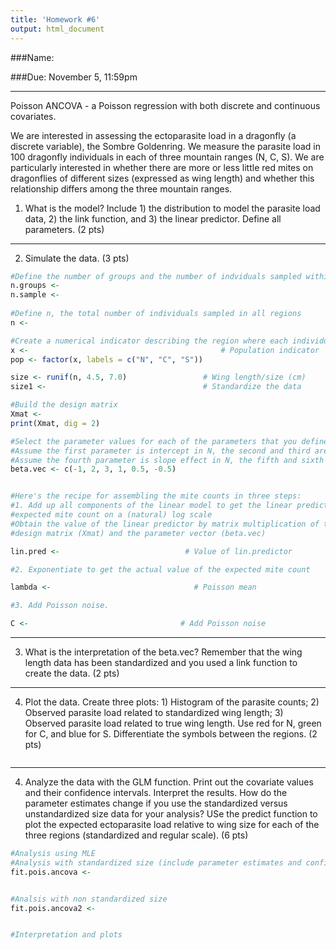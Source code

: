 ```yaml
---
title: 'Homework #6'
output: html_document
---
```


###Name: 

###Due: November 5, 11:59pm

---

Poisson ANCOVA - a Poisson regression with both discrete and continuous covariates. 

We are interested in assessing the ectoparasite load in a dragonfly (a discrete variable), the Sombre Goldenring. We measure the parasite load in 100 dragonfly individuals in each of three mountain ranges (N, C, S). We are particularly interested in whether there are more or less little red mites on dragonflies of different sizes (expressed as wing length) and whether this relationship differs among the three mountain ranges.   


1.  What is the model?  Include 1) the distribution to model the parasite load data, 2) the link function, and 3) the linear predictor. Define all parameters. (2 pts)

---

2.  Simulate the data. (3 pts)

```r
#Define the number of groups and the number of indviduals sampled within each group
n.groups <- 
n.sample <- 
  
#Define n, the total number of individuals sampled in all regions  
n <-  

#Create a numerical indicator describing the region where each individual was recovered
x <-                                           # Population indicator 
pop <- factor(x, labels = c("N", "C", "S")) 

size <- runif(n, 4.5, 7.0)                 # Wing length/size (cm) 
size1 <-                                   # Standardize the data

#Build the design matrix
Xmat <-  
print(Xmat, dig = 2)  

#Select the parameter values for each of the parameters that you defined in questions 1.
#Assume the first parameter is intercept in N, the second and third are the differences in C and S
#Assume the fourth parameter is slope effect in N, the fifth and sixth are the differences in slope in C and S
beta.vec <- c(-1, 2, 3, 1, 0.5, -0.5)


#Here's the recipe for assembling the mite counts in three steps: 
#1. Add up all components of the linear model to get the linear predictor, which is the 
#expected mite count on a (natural) log scale
#Obtain the value of the linear predictor by matrix multiplication of the 
#design matrix (Xmat) and the parameter vector (beta.vec) 

lin.pred <-                            # Value of lin.predictor 

#2. Exponentiate to get the actual value of the expected mite count  

lambda <-                                # Poisson mean 

#3. Add Poisson noise. 

C <-                                  # Add Poisson noise 


```

---

3.  What is the interpretation of the beta.vec?  Remember that the wing length data has been standardized and you used a link function to create the data. (2 pts)


---

4.  Plot the data.  Create three plots: 1) Histogram of the parasite counts; 2) Observed parasite load related to standardized wing length; 3) Observed parasite load related to true wing length.  Use red for N, green for C, and blue for S.  Differentiate the symbols between the regions. (2 pts)

```r



```

---

4.  Analyze the data with the GLM function.  Print out the covariate values and their confidence intervals.  Interpret the results.  How do the parameter estimates change if you use the standardized versus unstandardized size data for your analysis? USe the predict function to plot the expected ectoparasite load relative to wing size for each of the three regions  (standardized and regular scale). (6 pts)

```r
#Analysis using MLE
#Analysis with standardized size (include parameter estimates and confidence values)
fit.pois.ancova <-  


#Analsis with non standardized size
fit.pois.ancova2 <-


#Interpretation and plots


```